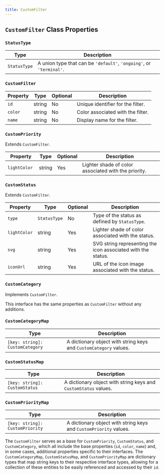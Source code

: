 ```yaml
---
title: CustomFilter
---
```


## `CustomFilter` Class Properties

### `StatusType`

| Type         | Description                                                                 |
|--------------|-----------------------------------------------------------------------------|
| `StatusType` | A union type that can be `'default'`, `'ongoing'`, or `'terminal'`.         |

### `CustomFilter`

| Property | Type   | Optional | Description                 |
|----------|--------|----------|-----------------------------|
| `id`       | string | No       | Unique identifier for the filter. |
| `color`    | string | No       | Color associated with the filter. |
| `name`     | string | No       | Display name for the filter.      |

### `CustomPriority`

Extends `CustomFilter`.

| Property   | Type   | Optional | Description                                               |
|------------|--------|----------|-----------------------------------------------------------|
| `lightColor `| string | Yes      | Lighter shade of color associated with the priority.      |

### `CustomStatus`

Extends `CustomFilter`.

| Property   | Type        | Optional | Description                                                |
|------------|-------------|----------|------------------------------------------------------------|
| `type`       | `StatusType` | No       | Type of the status as defined by `StatusType`.             |
| `lightColor` | string      | Yes      | Lighter shade of color associated with the status.         |
| `svg`        | string      | Yes      | SVG string representing the icon associated with the status. |
| `iconUrl`    | string      | Yes      | URL of the icon image associated with the status.          |

### `CustomCategory`

Implements `CustomFilter`.

This interface has the same properties as `CustomFilter` without any additions.

### `CustomCategoryMap`

| Type                          | Description                                                        |
|-------------------------------|--------------------------------------------------------------------|
| `[key: string]: CustomCategory` | A dictionary object with string keys and `CustomCategory` values.  |

### `CustomStatusMap`

| Type                         | Description                                                       |
|------------------------------|-------------------------------------------------------------------|
| `[key: string]: CustomStatus` | A dictionary object with string keys and `CustomStatus` values.   |

### `CustomPriorityMap`

| Type                           | Description                                                         |
|--------------------------------|---------------------------------------------------------------------|
| `[key: string]: CustomPriority` | A dictionary object with string keys and `CustomPriority` values.   |

The `CustomFilter` serves as a base for `CustomPriority`, `CustomStatus`, and `CustomCategory`, which all include the base properties (`id`, `color`, `name`) and, in some cases, additional properties specific to their interfaces. The `CustomCategoryMap`, `CustomStatusMap`, and `CustomPriorityMap` are dictionary types that map string keys to their respective interface types, allowing for a collection of these entities to be easily referenced and accessed by their `id`.